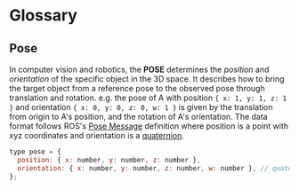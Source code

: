 # Glossary

## Pose

In computer vision and robotics, the **POSE** determines the _position_ and _orientation_ of the specific object in the 3D space. It describes how to bring the target object from a reference pose to the observed pose through translation and rotation. e.g. the pose of A with position `{ x: 1, y: 1, z: 1 }` and orientation `{ x: 0, y: 0, z: 0, w: 1 }` is given by the translation from origin to A's position, and the rotation of A's orientation. The data format follows ROS's [Pose Message](http://docs.ros.org/lunar/api/geometry_msgs/html/msg/Pose.html) definition where position is a point with xyz coordinates and orientation is a [quaternion](https://en.wikipedia.org/wiki/Quaternion).

```js
type pose = {
  position: { x: number, y: number, z: number },
  orientation: { x: number, y: number, z: number, w: number }, // quaternion
};
```
